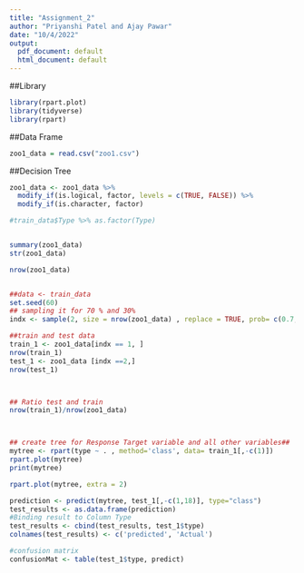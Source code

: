 ---
title: "Assignment_2"
author: "Priyanshi Patel and Ajay Pawar"
date: "10/4/2022"
output:
  pdf_document: default
  html_document: default
---

##Library
```{r }
library(rpart.plot)
library(tidyverse)
library(rpart)
```

##Data Frame
```{r}
zoo1_data = read.csv("zoo1.csv")
```

##Decision Tree
```{r }

zoo1_data <- zoo1_data %>%
  modify_if(is.logical, factor, levels = c(TRUE, FALSE)) %>%
  modify_if(is.character, factor)

#train_data$Type %>% as.factor(Type)


summary(zoo1_data)
str(zoo1_data)

nrow(zoo1_data)


##data <- train_data
set.seed(60)
## sampling it for 70 % and 30%
indx <- sample(2, size = nrow(zoo1_data) , replace = TRUE, prob= c(0.7,0.3))

##train and test data
train_1 <- zoo1_data[indx == 1, ]
nrow(train_1)
test_1 <- zoo1_data [indx ==2,]
nrow(test_1)



## Ratio test and train
nrow(train_1)/nrow(zoo1_data)



## create tree for Response Target variable and all other variables##
mytree <- rpart(type ~ . , method='class', data= train_1[,-c(1)])
rpart.plot(mytree)
print(mytree)

rpart.plot(mytree, extra = 2)

prediction <- predict(mytree, test_1[,-c(1,18)], type="class")
test_results <- as.data.frame(prediction)
#Binding result to Column Type
test_results <- cbind(test_results, test_1$type)
colnames(test_results) <- c('predicted', 'Actual')

#confusion matrix
confusionMat <- table(test_1$type, predict)

```